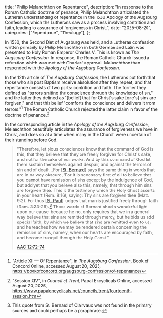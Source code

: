   title: "Philip Melanchthon on Repentance",
  description: "In response to the Roman Catholic doctrine of penance, Philip Melanchthon articulated the Lutheran understanding of repentance in the 1530 Apology of the Augsburg Confession, which the Lutherans saw as a process involving contrition and faith, leading to assurance of forgiveness in Christ.",
  date: "2025-08-20",
  categories: ["Repentance", "Theology"],
};

In 1530, the Second Diet of Augsburg was held, and a Lutheran confession written primarily by Philip Melanchthon in both German and Latin was presented to Holy Roman Emperor Charles V. This is known as *The Augsburg Confession*. In response, the Roman Catholic Church issued a refutation which was met with Charles' approval. Melanchthon then responded with the *Apology of the Augsburg Confession*.

In the 12th article of *The Augsburg Confession*, the Lutherans put forth that those who sin post Baptism receive absolution after they repent, and that repentance consists of two parts: contrition and faith. The former they defined as "terrors smiting the conscience through the knowledge of sin," and the latter they defined as "[belief] that for Christ's sake [one's] sins are forgiven," and that this belief "comforts the conscience and delivers it from terrors."[^1] The Roman Catholic Church rejected the latter claim in favor of the doctrine of penance.[^2]

In the corresponding article in the *Apology of the Augsburg Confession*, Melanchthon beautifully articulates the assurance of forgiveness we have in Christ, and does so at a time when many in the Church were uncertain of their standing before God.

> "Therefore, let pious consciences know that the command of God is this, that they believe that they are freely forgiven for Christ's sake, and not for the sake of our works. And by this command of God let them sustain themselves against despair, and against the terrors of sin and of death…For [[St. Bernard](/people/saints/medieval/bernard-of-clairvaux)] says the same thing in words that are in no way obscure, 'For it is necessary first of all to believe that you cannot have remission of sins except by the indulgence of God, but add yet that you believe also this, namely, that through him sins are forgiven thee. This is the testimony which the Holy Ghost asserts in your heart (Rom. 8:16), saying: Thy sins are forgiven thee (Matt. 9:2). For thus [[St. Paul](/people/saints/apostles/paul)] judges that man is justified freely through faith (Rom. 3:23-28).'[^3] These words of Bernard shed a wonderful light upon our cause, because he not only requires that we in a general way believe that sins are remitted through mercy, but he bids us add special faith, by which we believe that sins are remitted even to us; and he teaches how we may be rendered certain concerning the remission of sins, namely, when our hearts are encouraged by faith, and become tranquil through the Holy Ghost."
>
> [AAC 12:72-74](https://bookofconcord.org/defense/of-repentance)

[^1]: "Article XII — Of Repentance", in *The Augsburg Confession*, Book of Concord Online, accessed August 20, 2025, https://bookofconcord.org/augsburg-confession/of-repentance/
[^2]: "Session XIV", in *Council of Trent*, Papal Encyclicals Online, accessed August 20, 2025, https://www.papalencyclicals.net/councils/trent/fourteenth-session.htm
[^3]: This quote from St. Bernard of Clairvaux was not found in the primary sources and could perhaps be a paraphrase.
